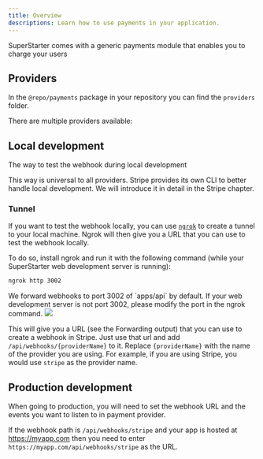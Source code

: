 ```yaml
---
title: Overview
descriptions: Learn how to use payments in your application.
---
```


SuperStarter comes with a generic payments module that enables you to charge your users 

## Providers

In the `@repo/payments` package in your repository you can find the `providers` folder.

There are multiple providers available:

<CardGroup cols={2}>
  <Card title="Stripe" icon="link" href="/packages/payments/providers/stripe"  />
  <Card title="Lemon Squeezy" icon="link" href="/packages/payments/providers/lemonsqueezy"  />
    <Card title="Paddle" icon="link" href="/packages/payments/providers/paddle"  />
    <Card title="Polar" icon="link" href="/packages/payments/providers/polar"  />
    <Card title="Chargebee" icon="link" href="/packages/payments/providers/chargebee"  />
    <Card title="Creem" icon="link" href="/packages/payments/providers/creem"  />
</CardGroup>

## Local development

The way to test the webhook during local development

<Tip>
This way is universal to all providers. Stripe provides its own CLI to better handle local development. We will introduce it in detail in the Stripe chapter.
</Tip>

### Tunnel

If you want to test the webhook locally, you can use [`ngrok`](https://ngrok.com/) to create a tunnel to your local machine. Ngrok will then give you a URL that you can use to test the webhook locally.

To do so, install ngrok and run it with the following command (while your SuperStarter web development server is running):

```bash
ngrok http 3002
```
<Note>
We forward webhooks to port 3002 of `apps/api` by default. If your web development server is not port 3002, please modify the port in the ngrok command.
</Note>

<Frame>
  <img src="/images/ngrok.png" />
</Frame>

This will give you a URL (see the Forwarding output) that you can use to create a webhook in Stripe. Just use that url and add `/api/webhooks/{providerName}` to it. Replace `{providerName}` with the name of the provider you are using. For example, if you are using Stripe, you would use `stripe` as the provider name.

## Production development

When going to production, you will need to set the webhook URL and the events you want to listen to in payment provider.

If the webhook path is `/api/webhooks/stripe` and your app is hosted at https://myapp.com then you need to enter `https://myapp.com/api/webhooks/stripe` as the URL.
